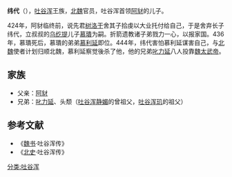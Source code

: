 '''纬代'''（{{bd|？？？||444年||}}），[[吐谷浑|吐谷浑]]王族，[[北魏|北魏]]官员，吐谷浑首领[[阿豺|阿豺]]的儿子。

424年，阿豺临终前，说先君[[树洛干|树洛干]]舍其子拾虔以大业托付给自己，于是舍弃长子纬代，立叔叔的[[乌纥提|乌纥提]]儿子[[慕璝|慕璝]]为嗣。折箭遗教诸子弟戮力一心，以报家国。436年，慕璝死后，慕璝的弟弟[[慕利延|慕利延]]即位。444年，纬代害怕慕利延谋害自己，与[[北魏|北魏]]使者计划归顺北魏，慕利延察觉後杀了他，他的兄弟[[叱力延|叱力延]]八人投靠[[魏太武帝|魏太武帝]]。

==家族==
* 父亲：[[阿豺|阿豺]]
* 兄弟：[[叱力延|叱力延]]、头颓（[[吐谷浑静媚|吐谷浑静媚]]的曾祖父，[[吐谷浑玑|吐谷浑玑]]的祖父）
==参考文献==
* 《[[魏书|魏书]]·吐谷浑传》
* 《[[北史|北史]]·吐谷浑传》
[[分类:吐谷浑|分类:吐谷浑]]